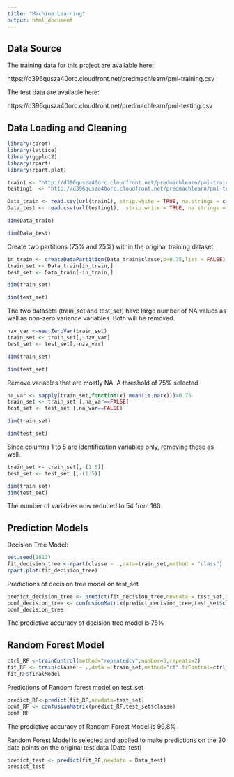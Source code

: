 ---
title: "Machine Learning"
output: html_document
---

## Data Source
The training data for this project are available here:

https://d396qusza40orc.cloudfront.net/predmachlearn/pml-training.csv

The test data are available here:

https://d396qusza40orc.cloudfront.net/predmachlearn/pml-testing.csv

## Data Loading and Cleaning
```{r}
library(caret)
library(lattice)
library(ggplot2)
library(rpart)
library(rpart.plot)

train1 <- "http://d396qusza40orc.cloudfront.net/predmachlearn/pml-training.csv"
testing1  <- "http://d396qusza40orc.cloudfront.net/predmachlearn/pml-testing.csv"

Data_train <- read.csv(url(train1), strip.white = TRUE, na.strings = c("NA",""))
Data_test <- read.csv(url(testing1),  strip.white = TRUE, na.strings = c("NA",""))

dim(Data_train)

dim(Data_test)
```
Create two partitions (75% and 25%) within the original training dataset
```{r}
in_train <- createDataPartition(Data_train$classe,p=0.75,list = FALSE)
train_set <- Data_train[in_train,]
test_set <- Data_train[-in_train,]

dim(train_set)

dim(test_set)
```
The two datasets (train_set and test_set) have large number of NA values as well as non-zero variance variables. Both will be removed.

```{r}
nzv_var <-nearZeroVar(train_set)
train_set <- train_set[,-nzv_var]
test_set <- test_set[,-nzv_var]

dim(train_set)

dim(test_set)
```
Remove variables that are mostly NA. A threshold of 75% selected
```{r}
na_var <- sapply(train_set,function(x) mean(is.na(x)))>0.75
train_set <- train_set [,na_var==FALSE]
test_set <- test_set [,na_var==FALSE]

dim(train_set)

dim(test_set)
```
Since columns 1 to 5 are identification variables only, removing these as well.
```{r}
train_set <- train_set[,-(1:5)]
test_set <- test_set [,-(1:5)]

dim(train_set)
dim(test_set)
```
The number of variables now reduced to 54 from 160.

## Prediction Models
Decision Tree Model:
```{r}
set.seed(1813)
fit_decision_tree <-rpart(classe ~ .,data=train_set,method = "class")
rpart.plot(fit_decision_tree)
```

Predictions of decision tree model on test_set

```{r}
predict_decision_tree <- predict(fit_decision_tree,newdata = test_set,type = "class")
conf_decision_tree <- confusionMatrix(predict_decision_tree,test_set$classe)
conf_decision_tree
```
The predictive accuracy of decision tree model is 75%

## Random Forest Model
```{r}
ctrl_RF <-trainControl(method="repeatedcv",number=5,repeats=2)
fit_RF <- train(classe ~ .,data = train_set,method="rf",trControl=ctrl_RF,verbose=FALSE)
fit_RF$finalModel
```

Predictions of Random forest model on test_set

```{r}
predict_RF<-predict(fit_RF,newdata=test_set)
conf_RF <- confusionMatrix(predict_RF,test_set$classe)
conf_RF
```
The predictive accuracy of Random Forest Model is 99.8%

Random Forest Model is selected and applied to make predictions on the 20 data points on the original test data (Data_test)

```{r}
predict_test <- predict(fit_RF,newdata = Data_test)
predict_test
```






